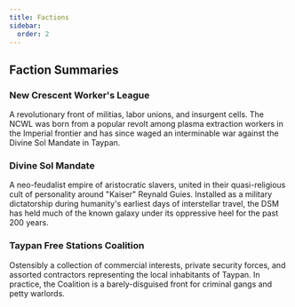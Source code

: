 ```yaml
---
title: Factions
sidebar:
  order: 2
---
```


## Faction Summaries

### New Crescent Worker's League

A revolutionary front of militias, labor unions, and insurgent cells. The NCWL was born from a popular revolt among plasma extraction workers in the Imperial frontier and has since waged an interminable war against the Divine Sol Mandate in Taypan.


### Divine Sol Mandate

A neo-feudalist empire of aristocratic slavers, united in their quasi-religious cult of personality around "Kaiser" Reynald Guies. Installed as a military dictatorship during humanity's earliest days of interstellar travel, the DSM has held much of the known galaxy under its oppressive heel for the past 200 years.


### Taypan Free Stations Coalition

Ostensibly a collection of commercial interests, private security forces, and assorted contractors representing the local inhabitants of Taypan. In practice, the Coalition is a barely-disguised front for criminal gangs and petty warlords.